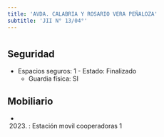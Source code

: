 ```yaml
---
title: 'AVDA. CALABRIA Y ROSARIO VERA PEÑALOZA'
subtitle: 'JII N° 13/04°'
---
```


#


## Seguridad

*  Espacios seguros: 1 - Estado: Finalizado 
    + Guardia física: SI





## Mobiliario

*  (2023) : Estación movil cooperadoras 1 



